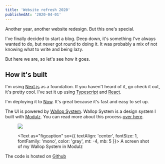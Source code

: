 ```yaml
---
title: 'Website refresh 2020'
publishedAt: '2020-04-01'
---
```



Another year, another website redesign. But this one's special.

I've finally decided to start a blog. Deep down, it's something I've always wanted to do, but never got round to doing it. It was probably a mix of not knowing what to write and being lazy.

But here we are, so let's see how it goes.

## How it's built

I'm using [Next.js](https://nextjs.org/) as a foundation. If you haven't heard of it, go check it out, it's pretty cool. I've set it up using [Typescript](https://www.typescriptlang.org/) and [React](https://reactjs.org/).

I'm deploying it to [Now](https://zeit.co/). It's great because it's fast and easy to set up.

The UI is powered by [Wallop System](https://www.npmjs.com/package/@peduarte/wallop-system). Wallop System is a design system I built with [Modulz](https://modulz.app). You can read more about this process [over here](/blog/).

<figure>

<img src={modulz} />

<Text as="figcaption" sx={{ textAlign: 'center', fontSize: 1, fontFamily: 'mono', color: 'gray', mt: -4, mb: 5 }}>
  A screen shot of my Wallop System in Modulz
</Text>

</figure>

The code is hosted on [Github](https://github.com/peduarte/ped.ro)
